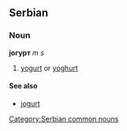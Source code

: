 ==Serbian==
===Noun===
'''јогурт''' ''m s''
#[[yogurt]] or [[yoghurt]]
====See also====
*[[jogurt]]
[[Category:Serbian common nouns]]